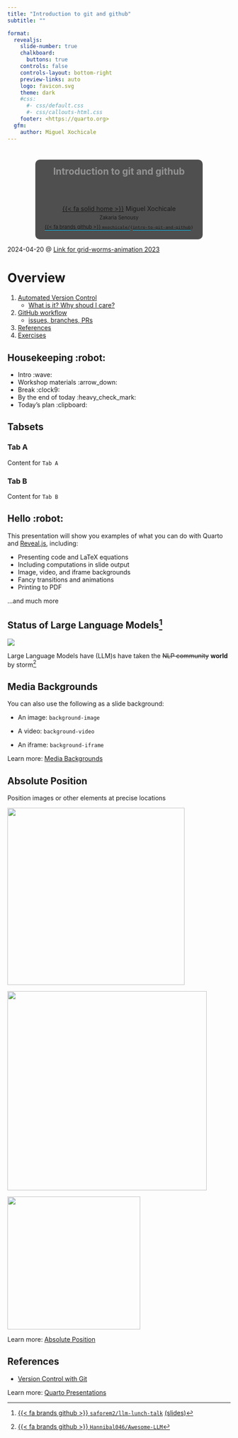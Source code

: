 ```yaml
---
title: "Introduction to git and github"
subtitle: ""

format:
  revealjs: 
    slide-number: true
    chalkboard: 
      buttons: true
    controls: false
    controls-layout: bottom-right
    preview-links: auto
    logo: favicon.svg
    theme: dark
    #css:
      #- css/default.css
      #- css/callouts-html.css
    footer: <https://quarto.org>
  gfm:
    author: Miguel Xochicale
---
```


# {.title-slide .centeredslide background-iframe="https://saforem2.github.io/grid-worms-animation/" loading="lazy"}

::: {style="background-color: rgba(22,22,22,0.75); border-radius: 10px; text-align:center; padding: 0px; padding-left: 1.5em; padding-right: 1.5em; max-width: min-content; min-width: max-content; margin-left: auto; margin-right: auto; padding-top: 0.2em; padding-bottom: 0.2em; line-height: 1.5em!important;"}
<span style="color:#939393; font-size:1.5em; font-weight: bold;">Introduction to git and github</span>  
<span style="color:#777777; font-size:1.2em; font-weight: bold;"></span>  
[<br>&nbsp;]{style="padding-bottom: 0.5rem;"}  
[{{< fa solid home >}}](http://mxochicale.github.io/) Miguel Xochicale  
[Zakaria Senousy]{.dim-text style="font-size:0.8em;"}  
[[[{{< fa brands github >}} `mxochicale/`](https://github.com/mxochicale/)]{style="border-bottom: 0.5px solid #00ccff;"}`{`[[`intro-to-git-and-github`](https://github.com/mxochicale/intro-to-git-and-github)]{style="border-bottom: 0.5px solid #00ccff;"}`}`]{style="font-size:0.8em;"}
:::

::: footer
[2024-04-20 @ [Link for grid-worms-animation 2023](https://github.com/saforem2/grid-worms-animation/)]{.dim-text style="text-align:left;'}
:::


# Overview

1. [Automated Version Control](#markov-chain-monte-carlo-mcmc-centeredslide)
    - [What is it? Why shoud I care?](#sec-issues-with-hmc)
2. [GitHub workflow](#sec-l2hmc)
    - [issues, branches, PRs](#sec-su3)
3. [References](#sec-references)
4. [Exercises](#sec-extras)


## Housekeeping :robot:

::: {.incremental}
- Intro :wave:
- Workshop materials :arrow_down:
- Break :clock9:
- By the end of today :heavy_check_mark:
- Today's plan :clipboard:
:::


## Tabsets

::: {.panel-tabset}

### Tab A

Content for `Tab A`

### Tab B

Content for `Tab B`

:::


## Hello :robot:

This presentation will show you examples of what you can do with Quarto and [Reveal.js](https://revealjs.com), including:

-   Presenting code and LaTeX equations
-   Including computations in slide output
-   Image, video, and iframe backgrounds
-   Fancy transitions and animations
-   Printing to PDF

...and much more


## Status of Large Language Models[^slides-gh]

::: {#fig-llms}

![](https://github.com/Hannibal046/Awesome-LLM/raw/main/resources/image8.gif)

Large Language Models have (LLM)s have taken the ~~NLP community~~ **world** by storm[^llm-animation]

:::

[^llm-animation]: [{{< fa brands github >}} `Hannibal046/Awesome-LLM`](https://github.com/Hannibal046/Awesome-LLM)
[^slides-gh]: [{{< fa brands github >}} `saforem2/llm-lunch-talk`](https://github.com/Hannibal046/Awesome-LLM) [(slides)](https://saforem2.github.io/llm-lunch-talk)



## Media Backgrounds {background="#43464B" background-image="images/milky-way.jpeg"}

You can also use the following as a slide background:

-   An image: `background-image`

-   A video: `background-video`

-   An iframe: `background-iframe`

::: footer
Learn more: [Media Backgrounds](https://quarto.org/docs/presentations/revealjs/#image-backgrounds)
:::


## Absolute Position

Position images or other elements at precise locations

![](images/kitten-400-350.jpeg){.absolute top="170" left="30" width="400" height="400"}

![](images/kitten-450-250.jpeg){.absolute .fragment top="150" right="80" width="450"}

![](images/kitten-300-200.jpeg){.absolute .fragment bottom="110" right="130" width="300"}

::: footer
Learn more: [Absolute Position](https://quarto.org/docs/presentations/revealjs/advanced.html#absolute-position)
:::


## References
- [Version Control with Git](https://github-pages.ucl.ac.uk/git-novice/01-basics.html)

::: footer
Learn more: [Quarto Presentations](https://quarto.org/docs/presentations/revealjs/)
:::





